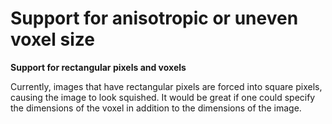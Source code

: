 = Support for anisotropic or uneven voxel size =

'''Support for rectangular pixels and voxels'''

Currently, images that have rectangular pixels are forced into square pixels, causing the image to look squished. It would be great if one could specify the dimensions of the voxel in addition to the dimensions of the image.
